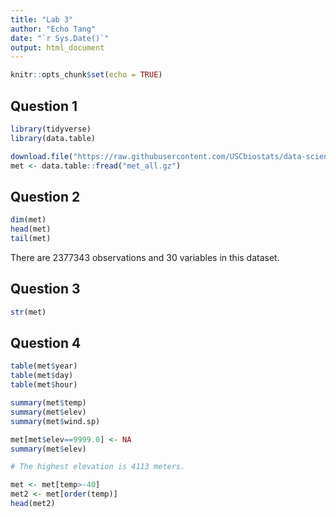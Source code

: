 ```yaml
---
title: "Lab 3"
author: "Echo Tang"
date: "`r Sys.Date()`"
output: html_document
---
```


```r
knitr::opts_chunk$set(echo = TRUE)
```

## Question 1

```r
library(tidyverse)
library(data.table)

download.file("https://raw.githubusercontent.com/USCbiostats/data-science-data/master/02_met/met_all.gz", "met_all.gz", method="libcurl", timeout = 60)
met <- data.table::fread("met_all.gz")

```

## Question 2

```r
dim(met)
head(met)
tail(met)
```
There are 2377343 observations and 30 variables in this dataset. 

## Question 3

```r
str(met)

```

## Question 4
```r
table(met$year)
table(met$day)
table(met$hour)

summary(met$temp)
summary(met$elev)
summary(met$wind.sp)

met[met$elev==9999.0] <- NA
summary(met$elev)

# The highest elevation is 4113 meters.

met <- met[temp>-40]
met2 <- met[order(temp)]
head(met2)

```


